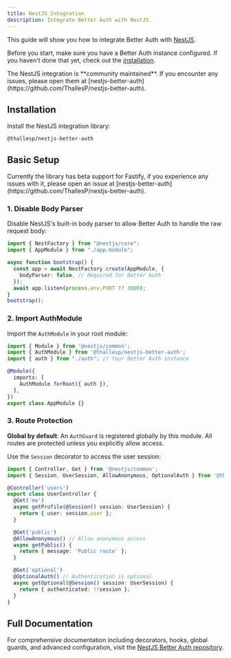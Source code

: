 ```yaml
---
title: NestJS Integration
description: Integrate Better Auth with NestJS.
---
```


This guide will show you how to integrate Better Auth with [NestJS](https://nestjs.com/).

Before you start, make sure you have a Better Auth instance configured. If you haven't done that yet, check out the [installation](/docs/installation).

<Callout type="info">
The NestJS integration is **community maintained**. If you encounter any issues, please open them at [nestjs-better-auth](https://github.com/ThallesP/nestjs-better-auth).
</Callout>

## Installation

Install the NestJS integration library:

```package-install
@thallesp/nestjs-better-auth
```

## Basic Setup

<Callout type="warn">
Currently the library has beta support for Fastify, if you experience any issues with it, please open an issue at [nestjs-better-auth](https://github.com/ThallesP/nestjs-better-auth).
</Callout>

### 1. Disable Body Parser

Disable NestJS's built-in body parser to allow Better Auth to handle the raw request body:

```ts title="main.ts"
import { NestFactory } from "@nestjs/core";
import { AppModule } from "./app.module";

async function bootstrap() {
  const app = await NestFactory.create(AppModule, {
    bodyParser: false, // Required for Better Auth
  });
  await app.listen(process.env.PORT ?? 3000);
}
bootstrap();
```

### 2. Import AuthModule

Import the `AuthModule` in your root module:

```ts title="app.module.ts"
import { Module } from '@nestjs/common';
import { AuthModule } from '@thallesp/nestjs-better-auth';
import { auth } from "./auth"; // Your Better Auth instance

@Module({
  imports: [
    AuthModule.forRoot({ auth }),
  ],
})
export class AppModule {}
```

### 3. Route Protection

**Global by default**: An `AuthGuard` is registered globally by this module. All routes are protected unless you explicitly allow access.

Use the `Session` decorator to access the user session:

```ts title="user.controller.ts"
import { Controller, Get } from '@nestjs/common';
import { Session, UserSession, AllowAnonymous, OptionalAuth } from '@thallesp/nestjs-better-auth';

@Controller('users')
export class UserController {
  @Get('me')
  async getProfile(@Session() session: UserSession) {
    return { user: session.user };
  }

  @Get('public')
  @AllowAnonymous() // Allow anonymous access
  async getPublic() {
    return { message: 'Public route' };
  }

  @Get('optional')
  @OptionalAuth() // Authentication is optional
  async getOptional(@Session() session: UserSession) {
    return { authenticated: !!session };
  }
}
```

## Full Documentation

For comprehensive documentation including decorators, hooks, global guards, and advanced configuration, visit the [NestJS Better Auth repository](https://github.com/thallesp/nestjs-better-auth).

